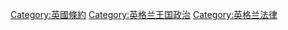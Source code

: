 [[Category:英國條約|Category:英國條約]]
[[Category:英格兰王国政治|Category:英格兰王国政治]]
[[Category:英格兰法律|Category:英格兰法律]]